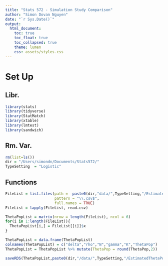 ```yaml
---
title: "Stats 572 - Simulation Study Comparison"
author: "Simon Dovan Nguyen"
date: "`r Sys.Date()`"
output:
  html_document:
    toc: true
    toc_float: true
    toc_collapsed: true
    theme: lumen
    css: assets/styles.css
---
```


# Set Up

## Libr.
```r
library(stats)
library(tidyverse)
library(StatMatch)
library(xtable)
library(lmtest)
library(sandwich)
```

## Rm. Var.
```r
rm(list=ls())
dir = "/Users/simondn/Documents/Stats572/"
TypeSetting  = "Logistic"
```

## Functions
```r
FileList = list.files(path =  paste0(dir,"data/",TypeSetting,"/EstimatedThetaPop"), 
                      pattern = "\\.csv$", 
                      full.names = TRUE)
FileList = lapply(FileList, read.csv)

ThetaPopList = matrix(nrow = length(FileList), ncol = 6)
for(i in 1:length(FileList)){
  ThetaPopList[i,] = FileList[[i]]$x
}

ThetaPopList = data.frame(ThetaPopList)
colnames(ThetaPopList) = c("delta","rho","N","gamma","K","ThetaPop")
ThetaPopList = ThetaPopList %>% mutate(ThetaPop = round(ThetaPop,2))

saveRDS(ThetaPopList,paste0(dir,"/data/",TypeSetting,"/EstimatedThetaPop/EstimatedThetaPop.rds"))
```
